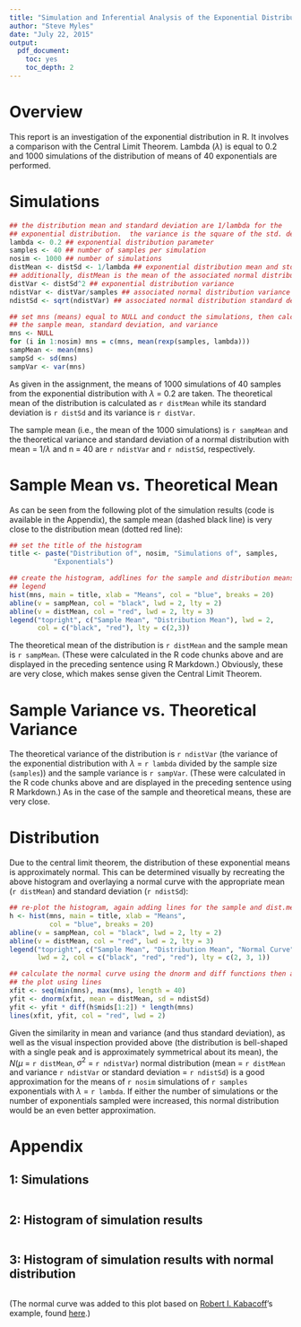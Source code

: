 ```yaml
---
title: "Simulation and Inferential Analysis of the Exponential Distribution"
author: "Steve Myles"
date: "July 22, 2015"
output: 
  pdf_document: 
    toc: yes
    toc_depth: 2
---
```


# Overview

This report is an investigation of the exponential distribution in R.  It 
involves a comparison with the Central Limit Theorem.  Lambda ($\lambda$) is 
equal to 0.2 and 1000 simulations of the distribution of means of 40 
exponentials are performed.

# Simulations

```r
## the distribution mean and standard deviation are 1/lambda for the
## exponential distribution.  the variance is the square of the std. deviation
lambda <- 0.2 ## exponential distribution parameter
samples <- 40 ## number of samples per simulation
nosim <- 1000 ## number of simulations
distMean <- distSd <- 1/lambda ## exponential distribution mean and std. dev.
## additionally, distMean is the mean of the associated normal distribution
distVar <- distSd^2 ## exponential distribution variance
ndistVar <- distVar/samples ## associated normal distribution variance
ndistSd <- sqrt(ndistVar) ## associated normal distribution standard deviation

## set mns (means) equal to NULL and conduct the simulations, then calculate
## the sample mean, standard deviation, and variance
mns <- NULL
for (i in 1:nosim) mns = c(mns, mean(rexp(samples, lambda)))
sampMean <- mean(mns)
sampSd <- sd(mns)
sampVar <- var(mns)
```

As given in the assignment, the means of 1000 simulations of 40 samples from the 
exponential distribution with $\lambda$ = 0.2 are taken.  The theoretical mean 
of the distribution is calculated as `r distMean` while its standard deviation
is `r distSd` and its variance is `r distVar`.

The sample mean (i.e., the mean of the 1000 simulations) is `r sampMean` and the
theoretical variance and standard deviation of a normal distribution with mean = 1/$\lambda$ and n = 40 are `r ndistVar` and `r ndistSd`, respectively.

\newpage

# Sample Mean vs. Theoretical Mean

As can be seen from the following plot of the simulation results (code is
available in the Appendix), the sample mean (dashed black line) is very close to 
the distribution mean (dotted red line):

```r
## set the title of the histogram
title <- paste("Distribution of", nosim, "Simulations of", samples, 
           "Exponentials")

## create the histogram, addlines for the sample and distribution means and a 
## legend
hist(mns, main = title, xlab = "Means", col = "blue", breaks = 20)
abline(v = sampMean, col = "black", lwd = 2, lty = 2)
abline(v = distMean, col = "red", lwd = 2, lty = 3)
legend("topright", c("Sample Mean", "Distribution Mean"), lwd = 2, 
       col = c("black", "red"), lty = c(2,3))
```

The theoretical mean of the distribution is `r distMean` and the sample mean is 
`r sampMean`.  (These were calculated in the R code chunks above and are 
displayed in the preceding sentence using R Markdown.)  Obviously, these are
very close, which makes sense given the Central Limit Theorem.

# Sample Variance vs. Theoretical Variance

The theoretical variance of the distribution is `r ndistVar` (the variance of 
the exponential distribution with $\lambda$ = `r lambda` divided by the sample
size (`samples`)) and the sample variance is `r sampVar`.  (These were 
calculated in the R code chunks above and are displayed in the preceding 
sentence using R Markdown.)  As in the case of the sample and theoretical means, 
these are very close.

\newpage

# Distribution

Due to the central limit theorem, the distribution of these exponential means is
approximately normal.  This can be determined visually by recreating the above
histogram and overlaying a normal curve with the appropriate mean (`r distMean`)
and standard deviation (`r ndistSd`):

```r
## re-plot the histogram, again adding lines for the sample and dist.means
h <- hist(mns, main = title, xlab = "Means", 
          col = "blue", breaks = 20)
abline(v = sampMean, col = "black", lwd = 2, lty = 2)
abline(v = distMean, col = "red", lwd = 2, lty = 3)
legend("topright", c("Sample Mean", "Distribution Mean", "Normal Curve"), 
       lwd = 2, col = c("black", "red", "red"), lty = c(2, 3, 1))

## calculate the normal curve using the dnorm and diff functions then add it to
## the plot using lines
xfit <- seq(min(mns), max(mns), length = 40)
yfit <- dnorm(xfit, mean = distMean, sd = ndistSd)
yfit <- yfit * diff(h$mids[1:2]) * length(mns)
lines(xfit, yfit, col = "red", lwd = 2)
```

Given the similarity in mean and variance (and thus standard deviation), as well
as the visual inspection provided above (the distribution is bell-shaped with a 
single peak and is approximately symmetrical about its mean), the $N(\mu$ = 
`r distMean`, $\sigma^2$ = `r ndistVar`$)$ normal distribution (mean = 
`r distMean` and variance `r ndistVar` or standard deviation = `r ndistSd`) is a
good approximation for the means of `r nosim` simulations of `r samples` 
exponentials with $\lambda$ = `r lambda`.  If either the number of simulations 
or the number of exponentials sampled were increased, this normal distribution 
would be an even better approximation.

\newpage

# Appendix

## 1: Simulations
```r
```

## 2: Histogram of simulation results
```r
```

## 3: Histogram of simulation results with normal distribution
```r
```

(The normal curve was added to this plot based on [Robert I. Kabacoff](http://www.statmethods.net/about/author.html)'s example,
found [here](http://www.statmethods.net/graphs/density.html).)